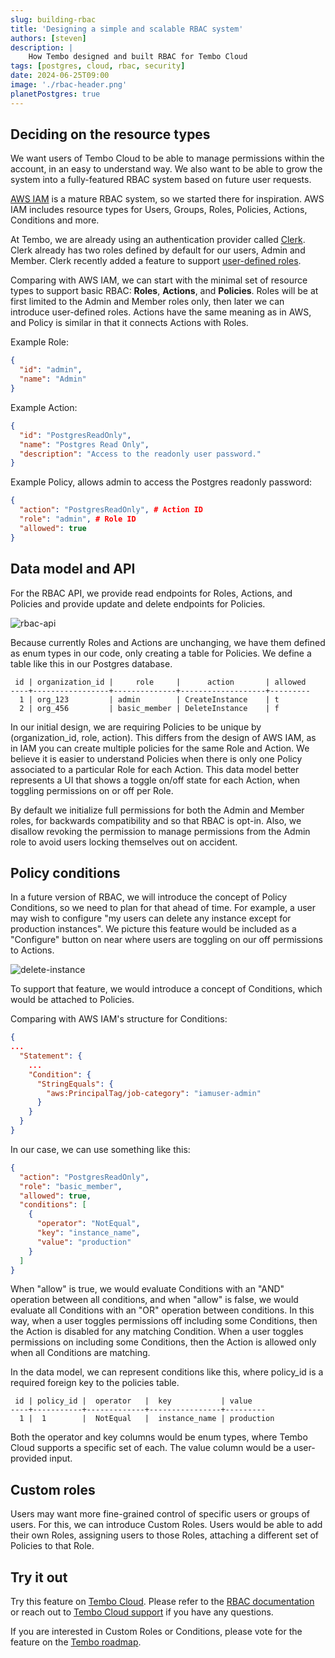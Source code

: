 ```yaml
---
slug: building-rbac
title: 'Designing a simple and scalable RBAC system'
authors: [steven]
description: |
    How Tembo designed and built RBAC for Tembo Cloud
tags: [postgres, cloud, rbac, security]
date: 2024-06-25T09:00
image: './rbac-header.png'
planetPostgres: true
---
```


## Deciding on the resource types

We want users of Tembo Cloud to be able to manage permissions within the account, in an easy to understand way. We also want to be able to grow the system into a fully-featured RBAC system based on future user requests.

[AWS IAM](https://aws.amazon.com/iam/) is a mature RBAC system, so we started there for inspiration. AWS IAM includes resource types for Users, Groups, Roles, Policies, Actions, Conditions and more.

At Tembo, we are already using an authentication provider called [Clerk](https://clerk.com/). Clerk already has two roles defined by default for our users, Admin and Member. Clerk recently added a feature to support [user-defined roles](https://clerk.com/docs/organizations/roles-permissions#custom-role).

Comparing with AWS IAM, we can start with the minimal set of resource types to support basic RBAC: **Roles**, **Actions**, and **Policies**. Roles will be at first limited to the Admin and Member roles only, then later we can introduce user-defined roles. Actions have the same meaning as in AWS, and Policy is similar in that it connects Actions with Roles.

Example Role:
```json
{
  "id": "admin",
  "name": "Admin"
}
```

Example Action:
```json
{
  "id": "PostgresReadOnly",
  "name": "Postgres Read Only",
  "description": "Access to the readonly user password."
}
```

Example Policy, allows admin to access the Postgres readonly password:
```json
{
  "action": "PostgresReadOnly", # Action ID
  "role": "admin", # Role ID
  "allowed": true
}
```

## Data model and API

For the RBAC API, we provide read endpoints for Roles, Actions, and Policies and provide update and delete endpoints for Policies.

![rbac-api](./rbac-api.png)

Because currently Roles and Actions are unchanging, we have them defined as enum types in our code, only creating a table for Policies. We define a table like this in our Postgres database.

```
 id | organization_id |     role     |      action       | allowed
----+-----------------+--------------+-------------------+---------
  1 | org_123         | admin        | CreateInstance    | t
  2 | org_456         | basic_member | DeleteInstance    | f
```

In our initial design, we are requiring Policies to be unique by (organization_id, role, action). This differs from the design of AWS IAM, as in IAM you can create multiple policies for the same Role and Action. We believe it is easier to understand Policies when there is only one Policy associated to a particular Role for each Action. This data model better represents a UI that shows a toggle on/off state for each Action, when toggling permissions on or off per Role.

By default we initialize full permissions for both the Admin and Member roles, for backwards compatibility and so that RBAC is opt-in. Also, we disallow revoking the permission to manage permissions from the Admin role to avoid users locking themselves out on accident.

## Policy conditions

In a future version of RBAC, we will introduce the concept of Policy Conditions, so we need to plan for that ahead of time. For example, a user may wish to configure "my users can delete any instance except for production instances". We picture this feature would be included as a "Configure" button on near where users are toggling on our off permissions to Actions.

![delete-instance](./delete-instance.png)

To support that feature, we would introduce a concept of Conditions, which would be attached to Policies.

Comparing with AWS IAM's structure for Conditions:

```json
{
...
  "Statement": {
    ...
    "Condition": {
      "StringEquals": {
        "aws:PrincipalTag/job-category": "iamuser-admin"
      }
    }
  }
}
```

In our case, we can use something like this:

```json
{
  "action": "PostgresReadOnly",
  "role": "basic_member",
  "allowed": true,
  "conditions": [
    {
      "operator": "NotEqual",
      "key": "instance_name",
      "value": "production"
    }
  ]
}
```

When "allow" is true, we would evaluate Conditions with an "AND" operation between all conditions, and when "allow" is false, we would evaluate all Conditions with an "OR" operation between conditions. In this way, when a user toggles permissions off including some Conditions, then the Action is disabled for any matching Condition. When a user toggles permissions on including some Conditions, then the Action is allowed only when all Conditions are matching.

In the data model, we can represent conditions like this, where policy_id is a required foreign key to the policies table.

```
 id | policy_id |  operator   |  key           | value
----+-----------+-------------+----------------+---------
  1 |  1        |  NotEqual   |  instance_name | production
```

Both the operator and key columns would be enum types, where Tembo Cloud supports a specific set of each. The value column would be a user-provided input.

## Custom roles

Users may want more fine-grained control of specific users or groups of users. For this, we can introduce Custom Roles. Users would be able to add their own Roles, assigning users to those Roles, attaching a different set of Policies to that Role.

## Try it out

Try this feature on [Tembo Cloud](https://cloud.tembo.io). Please refer to the [RBAC documentation](/docs/product/cloud/security/rbac) or reach out to [Tembo Cloud support](mailto:support@tembo.io) if you have any questions.

If you are interested in Custom Roles or Conditions, please vote for the feature on the [Tembo roadmap](https://roadmap.tembo.io).

